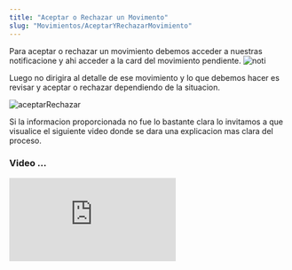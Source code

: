 ```yaml
---
title: "Aceptar o Rechazar un Movimento"
slug: "Movimientos/AceptarYRechazarMovimiento"
---
```



<Tabs>
  <TabItem label="Endpoint">
    <ApiEndpoint url={`${API_BASE_URL}bodega/movimientos`} />
  </TabItem>
</Tabs>

Para aceptar o rechazar un movimiento debemos acceder a nuestras notificacione y ahi acceder a la card del movimiento pendiente.
<Image src={noti} alt="noti" width={3148} height={2270} />

Luego  no dirigira al detalle de ese movimiento y lo que debemos hacer es revisar y aceptar o rechazar dependiendo de la situacion. 

<Image src={aceptarRechazar} alt="aceptarRechazar" width={3148} height={2270} />

Si la informacion proporcionada no fue lo bastante clara lo invitamos a que visualice el siguiente video donde se dara una explicacion mas clara del proceso.

### Video ...

<div style={{ display: "flex", justifyContent: "center" }}>
  <iframe
    style={{ height: "500px", width: "100%" }}
    src="https://www.youtube.com/embed/_kWcaZd2PFM"
    title="Tutorial"
    frameBorder="0"
    allow="accelerometer; autoplay; clipboard-write; encrypted-media; gyroscope; picture-in-picture"
    allowFullScreen
  ></iframe>
</div>
